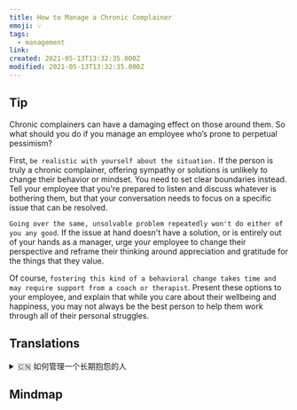 ```yaml
---
title: How to Manage a Chronic Complainer
emoji: 💡
tags:
  - management
link:
created: 2021-05-13T13:32:35.000Z
modified: 2021-05-13T13:32:35.000Z
---
```


## Tip

Chronic complainers can have a damaging effect on those around them. So what should you do if you manage an employee who’s prone to perpetual pessimism?

First, `be realistic with yourself about the situation.` If the person is truly a chronic complainer, offering sympathy or solutions is unlikely to change their behavior or mindset. You need to set clear boundaries instead. Tell your employee that you're prepared to listen and discuss whatever is bothering them, but that your conversation needs to focus on a specific issue that can be resolved.

`Going over the same, unsolvable problem repeatedly won't do either of you any good`. If the issue at hand doesn't have a solution, or is entirely out of your hands as a manager, urge your employee to change their perspective and reframe their thinking around appreciation and gratitude for the things that they value.

Of course, `fostering this kind of a behavioral change takes time and may require support from a coach or therapist`. Present these options to your employee, and explain that while you care about their wellbeing and happiness, you may not always be the best person to help them work through all of their personal struggles.

## Translations

<details>
   <summary>🇨🇳 如何管理一个长期抱怨的人 </summary>

长期的抱怨会对他们周围的人产生破坏性的影响。 那么，如果你管理的是一个长期悲观的员工，你该怎么办呢？

首先，对情况要现实一点。 如果这个人真的是一个长期抱怨者，提供同情或解决方案不太可能改变他们的行为或心态。 你需要设置清晰的边界。 告诉你的员工，你准备倾听并讨论任何困扰他们的问题，但你的谈话需要集中在一个可以解决的具体问题上。

反复讨论同样的、无法解决的问题对你们俩都没有任何好处。 如果手头上的问题没有解决办法，或者完全不在你作为经理的掌控之中，那么敦促员工改变他们的观点，重新思考他们所珍视的东西，并对它们心存感激。

当然，培养这种行为的改变需要时间，而且可能需要教练或治疗师的支持。 向你的员工提出这些选择，并解释说，虽然你关心他们的幸福和快乐，但你未必总是帮助他们度过所有的个人困难的最佳人选。

</details>

## Mindmap

